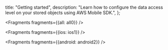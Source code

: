   title: "Getting started",
  description: "Learn how to configure the data access level on your stored objects using AWS Mobile SDK.",
};


<Fragments fragments={{all: all0}} />


<Fragments fragments={{ios: ios1}} />


<Fragments fragments={{android: android2}} />
